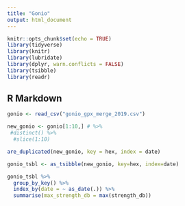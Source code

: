 ```yaml
---
title: "Gonio"
output: html_document
---
```


```r
knitr::opts_chunk$set(echo = TRUE)
library(tidyverse)
library(knitr)
library(lubridate)
library(dplyr, warn.conflicts = FALSE)
library(tsibble)
library(readr)
```

## R Markdown

```r
gonio <- read_csv("gonio_gpx_merge_2019.csv")
```

```r
new_gonio <- gonio[1:10,] # %>%
 #distinct() %>%
  #slice(1:10)

are_duplicated(new_gonio, key = hex, index = date)
```

```r
gonio_tsbl <- as_tsibble(new_gonio, key=hex, index=date)
```

```r
gonio_tsbl %>%
  group_by_key() %>%
  index_by(date = ~ as_date(.)) %>% 
  summarise(max_strength_db = max(strength_db))
```
